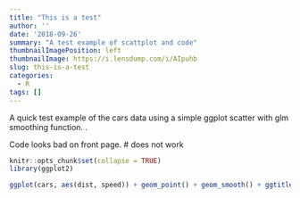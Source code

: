 ```yaml
---
title: "This is a test"
author: ''
date: '2018-09-26'
summary: "A test example of scattplot and code"
thumbnailImagePosition: left
thumbnailImage: https://i.lensdump.com/i/AIpuhb
slug: this-is-a-test
categories:
  - R
tags: []
---
```



A quick test example of the cars data using a simple ggplot scatter with glm smoothing function.  .

Code looks bad on front page.
 # <!--more--> does not work

```r
knitr::opts_chunk$set(collapse = TRUE)
library(ggplot2)
```


```r
ggplot(cars, aes(dist, speed)) + geom_point() + geom_smooth() + ggtitle("Car Speed vs Stopping Distance")

```